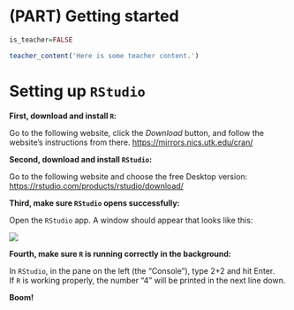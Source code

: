 # (PART) Getting started {-}

```r
is_teacher=FALSE
```

```r
teacher_content('Here is some teacher content.')
```

# Setting up `RStudio`

**First, download and install `R`: **   

Go to the following website, click the *Download* button, and follow the website's instructions from there.
[https://mirrors.nics.utk.edu/cran/](https://mirrors.nics.utk.edu/cran/)


**Second, download and install `RStudio`:**    

Go to the following website and choose the free Desktop version:
[https://rstudio.com/products/rstudio/download/](https://rstudio.com/products/rstudio/download/)

**Third, make sure `RStudio` opens successfully:**    

Open the `RStudio` app. A window should appear that looks like this:

![](img/rstudio_firstopen.png)

**Fourth, make sure `R` is running correctly in the background:**    

In `RStudio`, in the pane on the left (the "Console”), type 2+2 and hit Enter.  
If `R` is working properly, the number “4” will be printed in the next line down.

**Boom!**  


